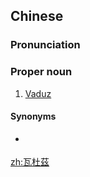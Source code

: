 {{also|瓦杜兹}}
==Chinese==
{{zh-forms|s=瓦杜兹|gloss=-}}

===Pronunciation===
{{zh-pron
|m=Wǎdùzī
|c=ngaa5 dou6 zi1
|mn=qz:Óa-tǒ͘-chir/xm,zz:Óa-tō͘-chu
|cat=pn
}}

===Proper noun===
{{zh-proper noun}}

# {{lb|zh|Mainland China}} [[Vaduz]] {{gloss|capital city of Liechtenstein}}

====Synonyms====
* {{qualifier|Taiwan}} {{zh-l|瓦都茲}}

[[zh:瓦杜茲]]